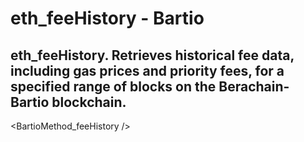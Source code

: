 # eth_feeHistory - Bartio

## eth_feeHistory. Retrieves historical fee data, including gas prices and priority fees, for a specified range of blocks on the Berachain-Bartio blockchain.


<BartioMethod_feeHistory />
